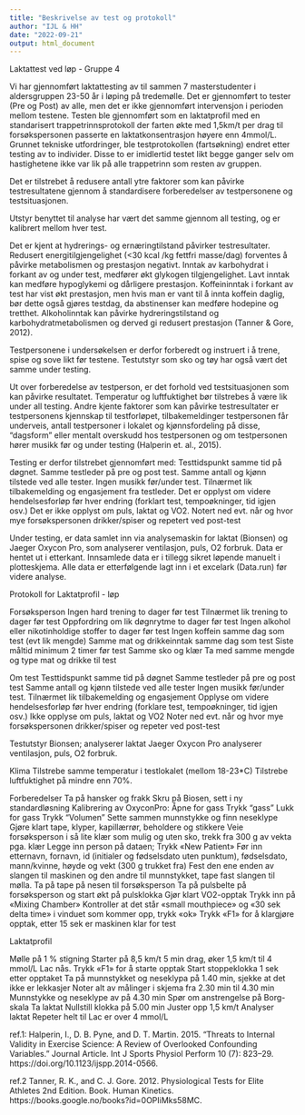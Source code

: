 ```yaml
---
title: "Beskrivelse av test og protokoll"
author: "IJL & HH"
date: "2022-09-21"
output: html_document
---
```


Laktattest ved løp - Gruppe 4

Vi har gjennomført laktattesting av til sammen  7 masterstudenter i aldersgruppen 23-50 år i løping på tredemølle. 
Det er gjennomført to tester (Pre og Post) av alle, men det er ikke gjennomført intervensjon i perioden mellom testene.
Testen ble gjennomført som en laktatprofil med en standarisert trappetrinnsprotokoll der farten økte med 1,5km/t per drag til forsøkspersonen passerte en laktatkonsentrasjon høyere enn 4mmol/L. Grunnet tekniske utfordringer,  ble testprotokollen (fartsøkning) endret etter testing  av to individer. Disse  to er imidlertid testet likt begge ganger selv om hastighetene ikke var lik på alle trappetrinn som resten av gruppen. 

Det er  tilstrebet å redusere  antall ytre faktorer som kan påvirke  testresultatene gjennom å standardisere forberedelser av testpersonene og testsituasjonen.

Utstyr  benyttet til analyse  har vært det samme gjennom all testing, og  er kalibrert mellom hver test. 

Det er kjent at hydrerings- og ernæringtilstand påvirker testresultater. Redusert energitilgjengelighet (<30 kcal /kg fettfri masse/dag) forventes å påvirke metabolismen og prestasjon negativt. Inntak av karbohydrat i forkant av og under test, medfører økt glykogen tilgjengelighet. Lavt inntak kan medføre  hypoglykemi og  dårligere prestasjon.
Koffeininntak i forkant av test har vist økt  prestasjon, men hvis man er vant til å innta koffein daglig, bør  dette også gjøres testdag, da abstinenser kan medføre hodepine og tretthet. Alkoholinntak  kan påvirke hydreringstilstand og  karbohydratmetabolismen og  derved gi redusert  prestasjon (Tanner & Gore, 2012).

Testpersonene i undersøkelsen er  derfor  forberedt og instruert i å trene, spise og sove  likt før testene. Testutstyr som sko og tøy  har også vært det samme under testing. 

Ut over forberedelse av  testperson, er  det  forhold ved  testsituasjonen som kan påvirke  resultatet.  Temperatur og luftfuktighet  bør  tilstrebes å være lik under all testing. 
Andre kjente faktorer  som kan påvirke  testresultater er testpersonens kjennskap til testforløpet, tilbakemeldinger testpersonen får underveis, antall testpersoner i lokalet og kjønnsfordeling på disse, “dagsform” eller mentalt overskudd hos testpersonen og om testpersonen hører musikk før og under testing (Halperin et. al., 2015).

Testing er   derfor tilstrebet  gjennomført med:
Testtidspunkt samme tid på døgnet.
Samme testleder på pre og post test.
Samme antall og kjønn  tilstede ved alle tester.
Ingen musikk før/under test.
Tilnærmet lik tilbakemelding og engasjement fra testleder.
 Det er opplyst om videre hendelsesforløp før hver endring (forklart test, tempoøkninger, tid igjen osv.)
Det er ikke opplyst om puls, laktat og VO2.
Notert ned evt. når og hvor mye forsøkspersonen drikker/spiser og repetert ved post-test

Under testing, er  data samlet inn via analysemaskin for laktat (Bionsen)
og Jaeger Oxycon Pro, som analyserer ventilasjon, puls, O2 forbruk. Data er hentet ut i etterkant. Innsamlede data er i tillegg sikret løpende manuelt i plotteskjema. 
Alle data er etterfølgende  lagt inn i et excelark (Data.run) før videre analyse. 


Protokoll for  Laktatprofil  - løp

Forsøksperson
Ingen hard trening to dager før test
Tilnærmet lik trening to dager før test
Oppfordring om lik døgnrytme to dager før test
Ingen alkohol eller nikotinholdige stoffer to dager før test
Ingen koffein samme dag som test (evt lik mengde)
Samme mat og drikkeinntak samme dag som test
Siste måltid minimum 2 timer før test
Samme sko og klær
Ta med samme mengde og type mat og drikke til test
 
Om test
Testtidspunkt samme tid på døgnet
Samme testleder på pre og post test
Samme antall og kjønn  tilstede ved alle tester
Ingen musikk før/under test.
Tilnærmet lik tilbakemelding og engasjement
Opplyse om videre hendelsesforløp før hver endring (forklare test, tempoøkninger, tid igjen osv.)
Ikke opplyse om puls, laktat og VO2
Noter ned evt. når og hvor mye forsøkspersonen drikker/spiser og repeter ved post-test
 
Testutstyr
Bionsen; analyserer laktat
Jaeger Oxycon Pro analyserer ventilasjon, puls, O2 forbruk.

Klima
Tilstrebe samme temperatur i testlokalet (mellom 18-23*C)
Tilstrebe luftfuktighet på mindre enn 70%.


Forberedelser
Ta på hansker og frakk
Skru på Biosen, sett i ny standardløsning
Kalibrering av OxyconPro:
Åpne  for gass
Trykk “gass”
Lukk for gass
Trykk “Volumen”
Sette sammen munnstykke og finn neseklype
Gjøre klart tape, klyper, kapillærrør, beholdere og stikkere
Veie forsøksperson i så lite klær som mulig og uten sko, trekk fra 300 g av vekta pga. klær
Legge inn person på dataen;
Trykk «New Patient»
Før inn etternavn, fornavn, id (initialer og fødselsdato uten punktum), fødselsdato, mann/kvinne, høyde og vekt (300 g trukket fra)
Fest den ene enden av slangen til maskinen og den andre til munnstykket, tape fast slangen til mølla.
Ta på tape på nesen til forsøksperson
Ta på pulsbelte på forsøksperson og start økt på pulsklokka
Gjør klart VO2-opptak
Trykk inn på «Mixing Chamber»
Kontroller at det står «small mouthpiece» og «30 sek delta time» i vinduet som kommer opp, trykk «ok»
Trykk «F1» for å klargjøre opptak, etter 15 sek er maskinen klar for test
 
Laktatprofil

Mølle på 1 %  stigning
Starter på 8,5 km/t 
5 min drag, øker 1,5 km/t til 4 mmol/L Lac nås.
Trykk «F1» for å starte opptak
Start stoppeklokka 1 sek etter opptaket
Ta på munnstykket og neseklypa på 1.40 min, sjekke at det ikke er lekkasjer
Noter alt av målinger i skjema fra 2.30 min til 4.30 min
Munnstykke og neseklype av på 4.30 min
Spør om anstrengelse på Borg-skala
Ta laktat
Nullstill klokka på 5.00 min
Juster opp 1,5 km/t
Analyser laktat
Repeter helt til Lac er over 4 mmol/L



ref.1: Halperin, I., D. B. Pyne, and D. T. Martin. 2015. “Threats to Internal Validity in Exercise Science: A Review of Overlooked Confounding Variables.” Journal Article. Int J Sports Physiol Perform 10 (7): 823–29. https://doi.org/10.1123/ijspp.2014-0566.

ref.2 Tanner, R. K., and C. J. Gore. 2012. Physiological Tests for Elite Athletes 2nd Edition. Book. Human Kinetics. https://books.google.no/books?id=0OPIiMks58MC.
